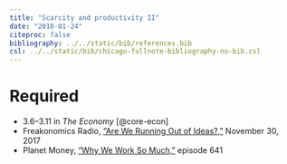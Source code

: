 ```yaml
---
title: "Scarcity and productivity II"
date: "2018-01-24"
citeproc: false
bibliography: ../../static/bib/references.bib
csl: ../../static/bib/chicago-fullnote-bibliography-no-bib.csl
---
```


# Required

- <i class="fa fa-book" aria-hidden="true"></i> 3.6–3.11 in *The Economy* [@core-econ]
- <i class="fa fa-podcast" aria-hidden="true"></i> Freakonomics Radio, ["Are We Running Out of Ideas?,"](http://freakonomics.com/podcast/no-new-ideas/) November 30, 2017
- <i class="fa fa-podcast" aria-hidden="true"></i> Planet Money, ["Why We Work So Much,"](https://www.npr.org/sections/money/2015/07/24/426017148/episode-641-why-we-work-so-much) episode 641
